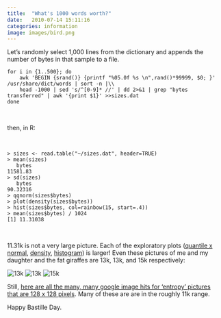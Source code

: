 ```yaml
---
title:  "What's 1000 words worth?"
date:   2010-07-14 15:11:16
categories: information
image: images/bird.png
---
```


Let's randomly select 1,000 lines from the dictionary and appends
the number of bytes in that sample to a file.

```
for i in {1..500}; do
    awk 'BEGIN {srand()} {printf "%05.0f %s \n",rand()*99999, $0; }' /usr/share/dict/words | sort -n |\\
    head -1000 | sed 's/^[0-9]* //' | dd 2>&1 | grep "bytes transferred" | awk '{print $1}' >>sizes.dat
done
```

&nbsp;

then, in R:

&nbsp;

```
> sizes <- read.table("~/sizes.dat", header=TRUE)
> mean(sizes)
   bytes 
11581.83 
> sd(sizes)
   bytes 
90.32316 
> qqnorm(sizes$bytes)
> plot(density(sizes$bytes))
> hist(sizes$bytes, col=rainbow(15, start=.4))
> mean(sizes$bytes) / 1024
[1] 11.31038
```

&nbsp;

11.31k is not a very large picture. Each of the exploratory plots ([quantile x normal](/blog/assets/lj/words-qqnorm.png), [density](/blog/assets/lj/words-density.png), [histogram](/blog/assets/lj/words-hist.png)) is larger! Even these pictures of me and my daughter and the fat giraffes are 13k, 13k, and 15k respectively:

![13k](images/lj/2008-07-02-fg2-th.jpg)
![13k](/blog/assets/lj/2008-07-02-fg3-th.jpg)
![15k](/blog/assets/lj/2008-07-02-fg5-th.jpg)

Still, [here are all the many, many google image hits for 'entropy' pictures that are 128 x 128 pixels](http://images.google.com/images?as_q=entropy&hl=en&btnG=Google+Search&as_epq=&as_oq=&as_eq=&as_sitesearch=&as_st=y&tbs=isch:1,isz:ex,iszw:128,iszh:128).  Many of these are are in the roughly 11k range. 

Happy Bastille Day.
